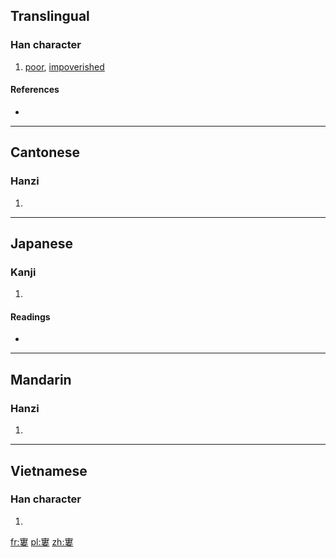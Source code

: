 ==Translingual==

===Han character===
{{Han char|rn=40|rad=宀|as=11|sn=14|four=3040<sub>4</sub>|canj=十中中女 (JLLV)}}

# [[poor]], [[impoverished]]

====References====
* {{Han ref|kx=0290.180|dkj=07285|dj=0574.250|hdz=20948.020|uh=5BE0|ud=23520|bh=E17E|bd=57726}}

----

==Cantonese==

===Hanzi===
{{yue-hanzi|jyut=[[geoi6]], [[lau4]], [[leoi6]]|y=geui6, lau4, leui6}}

# {{defn|lang=yue|sort=宀11}}

----

==Japanese==

===Kanji===
{{ja-kanji|grade=|rs=宀11}}

# {{defn|lang=ja|sort=宀11}}

====Readings====
* {{ja-readings|on=[[く]] (ku), [[る]] (ru), [[ろわ]] (rowa)|kun=[[まずしい]] (mazushii), [[やつれる]] (yatsureru), [[ちひさい]] (chihisai)}}

----

==Mandarin==

===Hanzi===
{{cmn-hanzi|pin=[[jù]] ([[ju4]])|wg=chü<sup>4</sup>}}

# {{defn|lang=cmn|sort=宀11}}

----

==Vietnamese==

===Han character===
{{vi-readings|rs=宀11| hanviet = lũ}}

# {{defn|lang=vi|sort=宀11}}

[[fr:寠]]
[[pl:寠]]
[[zh:寠]]